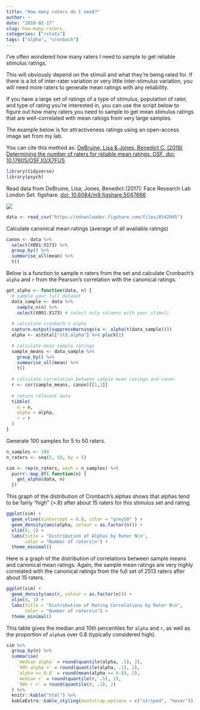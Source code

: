 ```yaml
---
title: "How many raters do I need?"
author: ~
date: "2018-02-17"
slug: how-many-raters
categories: ["rstats"]
tags: ["alpha", "cronbach"]
---
```


I've often wondered how many raters I need to sample to get reliable stimulus ratings. 

This will obviously depend on the stimuli and what they're being rated for. If there is a lot of inter-rater variation or very little inter-stimulus variation, you will need more raters to generate mean ratings with any reliability.

If you have a large set of ratings of a type of stimulus, population of rater, and type of rating you're interested in, you can use the script below to figure out how many raters you need to sample to get mean stimulus ratings that are well-correlated with mean ratings from very large samples. 

The example below is for attractiveness ratings using an open-access image set from my lab.

You can cite this method as: 
[DeBruine, Lisa & Jones, Benedict C. (2018) Determining the number of raters for reliable mean ratings. OSF. doi: 10.17605/OSF.IO/X7FUS](https://osf.io/x7fus/)

```r
library(tidyverse)
library(psych)
```

Read data from DeBruine, Lisa; Jones, Benedict (2017): Face Research Lab London Set. figshare. [doi: 10.6084/m9.figshare.5047666](https://doi.org/10.6084/m9.figshare.5047666)

![](images/facelab_london.jpg)

```r
data <- read_csv("https://ndownloader.figshare.com/files/8542045")
```

Calculate canonical mean ratings (average of all available ratings)

```r
canon <- data %>%
  select(X001:X173) %>%
  group_by() %>%
  summarise_all(mean) %>%
  t()
```

Below is a function to sample n raters from the set and calculate Cronbach's `alpha` and `r` from the Pearson's correlation with the canonical ratings.

```r
get_alpha <- function(data, n) {
  # sample your full dataset
  data_sample <- data %>%
    sample_n(n) %>%
    select(X001:X173) # select only columns with your stimuli
  
  # calculate cronbach's alpha
  capture.output(suppressWarnings(a <- alpha(t(data_sample))))
  alpha <- a$total["std.alpha"] %>% pluck(1)

  # calculate mean sample ratings
  sample_means <- data_sample %>%
    group_by() %>%
    summarise_all(mean) %>%
    t()
  
  # calculate correlation between sample mean ratings and canon
  r <- cor(sample_means, canon)[[1,1]]
  
  # return relevant data
  tibble(
    n = n,
    alpha = alpha,
    r = r
  )
}
```

Generate 100 samples for 5 to 50 raters. 

```r
n_samples <- 100
n_raters <- seq(5, 50, by = 5)

sim <- rep(n_raters, each = n_samples) %>% 
  purrr::map_df( function(n) { 
    get_alpha(data, n)
  })
```

This graph of the distribution of Cronbach's alphas shows that alphas tend to be fairly "high" (>.8) after about 15 raters for this stimulus set and rating.

```r
ggplot(sim) + 
  geom_vline(xintercept = 0.8, color = "grey50" ) +
  geom_density(aes(alpha, colour = as.factor(n))) + 
  xlim(0, 1) +
  labs(title = "Distribution of Alphas by Rater N\n", 
       color = "Number of raters\n") +
  theme_minimal()
```

Here is a graph of the distribution of correlations between sample means and canonical mean ratings. Again, the sample mean ratings are very highly correlated with the canonical ratings from the full set of 2513 raters after about 15 raters.

```r
ggplot(sim) + 
  geom_density(aes(r, colour = as.factor(n))) + 
  xlim(0, 1) +
  labs(title = "Distribution of Rating Correlations by Rater N\n", 
       color = "Number of raters\n") +
  theme_minimal()
```

This table gives the median and 10th percentiles for `alpha` and `r`, as well as the proportion of `alpha`s over 0.8 (typically considered high).

```r
sim %>%
  group_by(n) %>%
  summarise(
    `median alpha` = round(quantile(alpha, .5), 2),
    `90% alpha >` = round(quantile(alpha, .1), 2),
    `alpha >= 0.8` = round(mean(alpha >= 0.8), 2),
    `median r` = round(quantile(r, .5), 2),
    `90% r >` = round(quantile(r, .1), 2)
  ) %>%
  knitr::kable("html") %>%
  kableExtra::kable_styling(bootstrap_options = c("striped", "hover"))
```
